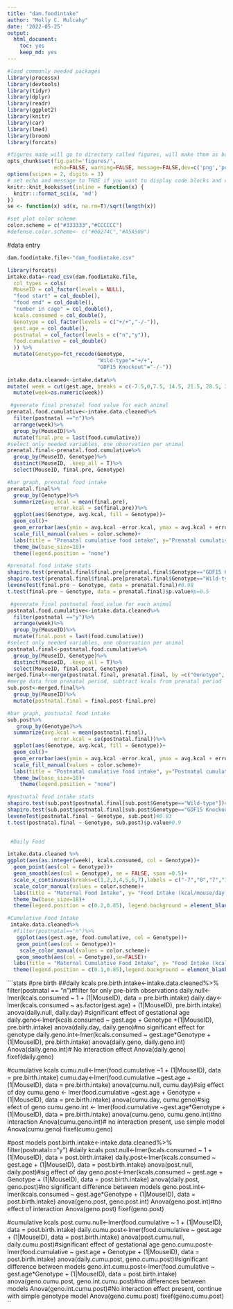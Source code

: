 ```yaml
---
title: "dam.foodintake"
author: "Molly C. Mulcahy"
date: '2022-05-25'
output:
  html_document:
    toc: yes
    keep_md: yes
---
```


```r
#load commonly needed packages
library(processx)
library(devtools)
library(tidyr)
library(dplyr)
library(readr)
library(ggplot2)
library(knitr)
library(car)
library(lme4)
library(broom)
library(forcats)

#figures made will go to directory called figures, will make them as both png and pdf files 
opts_chunk$set(fig.path='figures/',
               echo=FALSE, warning=FALSE, message=FALSE,dev=c('png','pdf'))
options(scipen = 2, digits = 3)
# set echo and message to TRUE if you want to display code blocks and code output respectively
knitr::knit_hooks$set(inline = function(x) {
  knitr:::format_sci(x, 'md')
})
se <- function(x) sd(x, na.rm=T)/sqrt(length(x))

#set plot color scheme
color.scheme = c("#333333","#CCCCCC")
#defense.color.scheme<- c("#00274C","#A5A508")
```

#data entry

```r
dam.foodintake.file<-"dam_foodintake.csv"

library(forcats)
intake.data<-read_csv(dam.foodintake.file, 
  col_types = cols(
  MouseID = col_factor(levels = NULL),
  "food start" = col_double(),
  "food end" = col_double(),
  "number in cage" = col_double(),
  kcals.consumed = col_double(),
  Genotype = col_factor(levels = c("+/+","-/-")),
  gest.age = col_double(),
  postnatal = col_factor(levels = c("n","y")),
  food.cumulative = col_double()
  )) %>%
  mutate(Genotype=fct_recode(Genotype,
                             "Wild-type"="+/+",
                             "GDF15 Knockout"="-/-"))
          
intake.data.cleaned<-intake.data%>%
mutate( week = cut(gest.age, breaks = c(-7.5,0,7.5, 14.5, 21.5, 28.5, 35.5,42.5), labels = c("-1","0","1","2","3","4","5")))%>%
  mutate(week=as.numeric(week))
```


```r
 #generate final prenatal food value for each animal
prenatal.food.cumulative<-intake.data.cleaned%>%
  filter(postnatal =="n")%>%
  arrange(week)%>%
  group_by(MouseID)%>%
  mutate(final.pre = last(food.cumulative))
#select only needed variables, one observation per animal
prenatal.final<-prenatal.food.cumulative%>%
  group_by(MouseID, Genotype)%>%
  distinct(MouseID, .keep_all = T)%>%
  select(MouseID, final.pre, Genotype)

#bar graph, prenatal food intake
prenatal.final%>%
  group_by(Genotype)%>%
  summarize(avg.kcal = mean(final.pre),
               error.kcal = se(final.pre))%>%
  ggplot(aes(Genotype, avg.kcal, fill = Genotype))+
  geom_col()+
  geom_errorbar(aes(ymin = avg.kcal -error.kcal, ymax = avg.kcal + error.kcal),width=0.3)+
  scale_fill_manual(values = color.scheme)+
  labs(title = "Prenatal cumulative food intake", y="Prenatal cumulative food intake (kcal/dam)")+
  theme_bw(base_size=18)+
  theme(legend.position = "none")

#prenatal food intake stats
shapiro.test(prenatal.final$final.pre[prenatal.final$Genotype=="GDF15 Knockout"])#0.5
shapiro.test(prenatal.final$final.pre[prenatal.final$Genotype=="Wild-type"])#0.08
leveneTest(final.pre ~ Genotype, data = prenatal.final)#0.98
t.test(final.pre ~ Genotype, data = prenatal.final)$p.value#p=0.5
```


```r
 #generate final postnatal food value for each animal
postnatal.food.cumulative<-intake.data.cleaned%>%
  filter(postnatal =="y")%>%
  arrange(week)%>%
  group_by(MouseID)%>%
  mutate(final.post = last(food.cumulative))
#select only needed variables, one observation per animal
postnatal.final<-postnatal.food.cumulative%>%
  group_by(MouseID, Genotype)%>%
  distinct(MouseID, .keep_all = T)%>%
  select(MouseID, final.post, Genotype)
merged.final<-merge(postnatal.final, prenatal.final, by =c("Genotype", "MouseID"))
#merge data from prenatal period, subtract kcals from prenatal period
sub.post<-merged.final%>%
  group_by(MouseID)%>%
  mutate(postnatal.final = final.post-final.pre)

#bar graph, postnatal food intake
sub.post%>%
   group_by(Genotype)%>%
  summarize(avg.kcal = mean(postnatal.final),
               error.kcal = se(postnatal.final))%>%
  ggplot(aes(Genotype, avg.kcal, fill = Genotype))+
  geom_col()+
  geom_errorbar(aes(ymin = avg.kcal -error.kcal, ymax = avg.kcal + error.kcal),width=0.3)+
  scale_fill_manual(values = color.scheme)+
  labs(title = "Postnatal cumulative food intake", y="Postnatal cumulative food intake (kcal/dam)")+
  theme_bw(base_size=18)+
    theme(legend.position = "none")

#postnatal food intake stats
shapiro.test(sub.post$postnatal.final[sub.post$Genotype=="Wild-type"])#0.1
shapiro.test(sub.post$postnatal.final[sub.post$Genotype=="GDF15 Knockout"])#0.3
leveneTest(postnatal.final ~ Genotype, sub.post)#0.83
t.test(postnatal.final ~ Genotype, sub.post)$p.value#0.9
  
```
 
```r
 #Daily Food 

intake.data.cleaned %>%
ggplot(aes(as.integer(week), kcals.consumed, col = Genotype))+
  geom_point(aes(col = Genotype))+
  geom_smooth(aes(col = Genotype), se = FALSE, span =0.5)+
  scale_x_continuous(breaks=c(1,2,3,4,5,6,7),labels = c("-7","0","7","14","21","28","35"))+
  scale_color_manual(values = color.scheme)+
  labs(title = "Maternal Food Intake", y= "Food Intake (kcal/mouse/day)",x="Days from Mating")+
  theme_bw(base_size=18)+
  theme(legend.position = c(0.2,0.85), legend.background = element_blank())

#Cumulative Food Intake
 intake.data.cleaned%>%
  #filter(postnatal=="n")%>%
   ggplot(aes(gest.age, food.cumulative, col = Genotype))+
   geom_point(aes(col = Genotype))+
    scale_color_manual(values = color.scheme)+
   geom_smooth(aes(col = Genotype),se=FALSE)+
  labs(title = "Maternal Cumulative Food Intake", y= "Food Intake (kcals/mouse)",x="Gestational Day")+
  theme(legend.position = c(0.1,0.85),legend.background = element_blank())
```


```stats
#pre birth
##daily kcals
pre.birth.intake<-intake.data.cleaned%>%
  filter(postnatal == "n")#filter for only pre-birth observations
daily.null<-lmer(kcals.consumed ~ 1 + (1|MouseID), data = pre.birth.intake)
daily.day<-lmer(kcals.consumed ~ as.factor(gest.age) + (1|MouseID), pre.birth.intake)
anova(daily.null, daily.day) #significant effect of gestational age
daily.geno<-lmer(kcals.consumed ~ gest.age + Genotype +(1|MouseID), pre.birth.intake)
anova(daily.day, daily.geno)#no significant effect for genotype
daily.geno.int<-lmer(kcals.consumed ~ gest.age*Genotype + (1|MouseID), pre.birth.intake)
anova(daily.geno, daily.geno.int)
Anova(daily.geno.int)# No interaction effect 
Anova(daily.geno)
fixef(daily.geno)

#cumulative kcals
cumu.null<-lmer(food.cumulative ~1 + (1|MouseID), data = pre.birth.intake)
cumu.day<-lmer(food.cumulative ~gest.age + (1|MouseID), data = pre.birth.intake)
anova(cumu.null, cumu.day)#sig effect of day
cumu.geno <- lmer(food.cumulative ~gest.age + Genotype + (1|MouseID), data = pre.birth.intake)
anova(cumu.day, cumu.geno)#sig efect of geno
cumu.geno.int <- lmer(food.cumulative ~gest.age*Genotype + (1|MouseID), data = pre.birth.intake)
anova(cumu.geno, cumu.geno.int)#no interaction
Anova(cumu.geno.int)# no interaction present, use simple model 
Anova(cumu.geno)
fixef(cumu.geno)


#post models
 post.birth.intake<-intake.data.cleaned%>%
  filter(postnatal=="y")
#daily kcals
post.null<-lmer(kcals.consumed ~ 1 + (1|MouseID), data = post.birth.intake)
daily.post<-lmer(kcals.consumed ~ gest.age + (1|MouseID), data = post.birth.intake)
anova(post.null, daily.post)#sig effect of day
geno.post<-lmer(kcals.consumed ~ gest.age + Genotype + (1|MouseID), data = post.birth.intake)
anova(daily.post, geno.post)#no significant difference between models
geno.post.int<-lmer(kcals.consumed ~ gest.age*Genotype + (1|MouseID), data = post.birth.intake)
anova(geno.post, geno.post.int)
Anova(geno.post.int)#no effect of interaction
Anova(geno.post)
fixef(geno.post)

#cumulative kcals
post.cumu.null<-lmer(food.cumulative ~ 1 + (1|MouseID), data = post.birth.intake)
daily.cumu.post<-lmer(food.cumulative ~ gest.age + (1|MouseID), data = post.birth.intake)
anova(post.cumu.null, daily.cumu.post)#significant effect of gestational age
geno.cumu.post<-lmer(food.cumulative ~ gest.age + Genotype + (1|MouseID), data = post.birth.intake)
anova(daily.cumu.post, geno.cumu.post)#significant difference between models
geno.int.cumu.post<-lmer(food.cumulative ~ gest.age*Genotype + (1|MouseID), data = post.birth.intake)
anova(geno.cumu.post, geno.int.cumu.post)#no differences between models
Anova(geno.int.cumu.post)#No interaction effect present, continue with simple genotype model
Anova(geno.cumu.post)
fixef(geno.cumu.post)
``